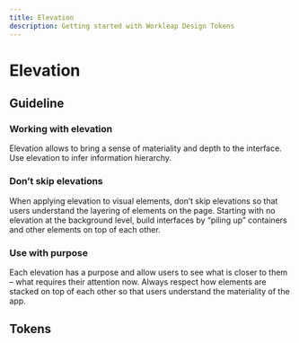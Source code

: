 ```yaml
---
title: Elevation
description: Getting started with Workleap Design Tokens
---
```


# Elevation

## Guideline

### Working with elevation

Elevation allows to bring a sense of materiality and depth to the interface. Use elevation to infer information hierarchy.

### Don’t skip elevations

When applying elevation to visual elements, don’t skip elevations so that users understand the layering of elements on the page. Starting with no elevation at the background level, build interfaces by “piling up” containers and other elements on top of each other.

### Use with purpose

Each elevation has a purpose and allow users to see what is closer to them – what requires their attention now. Always respect how elements are stacked on top of each other so that users understand the materiality of the app.


## Tokens

<Table category={categoryKey} data={tokens.semantic[categoryKey]} />

